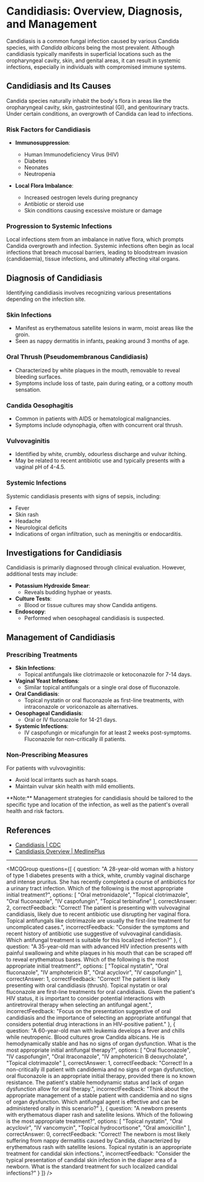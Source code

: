 
# Candidiasis: Overview, Diagnosis, and Management

Candidiasis is a common fungal infection caused by various Candida species, with *Candida albicans* being the most prevalent. Although candidiasis typically manifests in superficial locations such as the oropharyngeal cavity, skin, and genital areas, it can result in systemic infections, especially in individuals with compromised immune systems.

## Candidiasis and Its Causes

Candida species naturally inhabit the body's flora in areas like the oropharyngeal cavity, skin, gastrointestinal (GI), and genitourinary tracts. Under certain conditions, an overgrowth of Candida can lead to infections.

### Risk Factors for Candidiasis

- **Immunosuppression**:
  - Human Immunodeficiency Virus (HIV)
  - Diabetes
  - Neonates
  - Neutropenia

- **Local Flora Imbalance**:
  - Increased oestrogen levels during pregnancy
  - Antibiotic or steroid use
  - Skin conditions causing excessive moisture or damage

### Progression to Systemic Infections

Local infections stem from an imbalance in native flora, which prompts Candida overgrowth and infection. Systemic infections often begin as local infections that breach mucosal barriers, leading to bloodstream invasion (candidaemia), tissue infections, and ultimately affecting vital organs.

## Diagnosis of Candidiasis

Identifying candidiasis involves recognizing various presentations depending on the infection site.

### Skin Infections

- Manifest as erythematous satellite lesions in warm, moist areas like the groin.
- Seen as nappy dermatitis in infants, peaking around 3 months of age.

### Oral Thrush (Pseudomembranous Candidiasis)

- Characterized by white plaques in the mouth, removable to reveal bleeding surfaces.
- Symptoms include loss of taste, pain during eating, or a cottony mouth sensation.

### Candida Oesophagitis

- Common in patients with AIDS or hematological malignancies.
- Symptoms include odynophagia, often with concurrent oral thrush.

### Vulvovaginitis

- Identified by white, crumbly, odourless discharge and vulvar itching.
- May be related to recent antibiotic use and typically presents with a vaginal pH of 4-4.5.

### Systemic Infections

Systemic candidiasis presents with signs of sepsis, including:

- Fever
- Skin rash
- Headache
- Neurological deficits
- Indications of organ infiltration, such as meningitis or endocarditis.

## Investigations for Candidiasis

Candidiasis is primarily diagnosed through clinical evaluation. However, additional tests may include:

- **Potassium Hydroxide Smear**:
  - Reveals budding hyphae or yeasts.
- **Culture Tests**:
  - Blood or tissue cultures may show Candida antigens.
- **Endoscopy**:
  - Performed when oesophageal candidiasis is suspected.

## Management of Candidiasis

### Prescribing Treatments

- **Skin Infections**:
  - Topical antifungals like clotrimazole or ketoconazole for 7-14 days.
- **Vaginal Yeast Infections**:
  - Similar topical antifungals or a single oral dose of fluconazole.
- **Oral Candidiasis**:
  - Topical nystatin or oral fluconazole as first-line treatments, with intraconazole or voriconazole as alternatives.
- **Oesophageal Candidiasis**:
  - Oral or IV fluconazole for 14-21 days.
- **Systemic Infections**:
  - IV caspofungin or micafungin for at least 2 weeks post-symptoms. Fluconazole for non-critically ill patients.

### Non-Prescribing Measures

For patients with vulvovaginitis:

- Avoid local irritants such as harsh soaps.
- Maintain vulvar skin health with mild emollients.

<Callout emoji="⚠️">
**Note:** Management strategies for candidiasis should be tailored to the specific type and location of the infection, as well as the patient's overall health and risk factors.
</Callout>

## References

- [Candidiasis | CDC](https://www.cdc.gov/fungal/diseases/candidiasis/index.html)
- [Candidiasis Overview | MedlinePlus](https://medlineplus.gov/candidiasis.html)

---

<MCQGroup questions={[
  {
    question: "A 28-year-old woman with a history of type 1 diabetes presents with a thick, white, crumbly vaginal discharge and intense pruritus. She has recently completed a course of antibiotics for a urinary tract infection. Which of the following is the most appropriate initial treatment?",
    options: [
      "Oral metronidazole",
      "Topical clotrimazole",
      "Oral fluconazole",
      "IV caspofungin",
      "Topical terbinafine"
    ],
    correctAnswer: 2,
    correctFeedback: "Correct! The patient is presenting with vulvovaginal candidiasis, likely due to recent antibiotic use disrupting her vaginal flora. Topical antifungals like clotrimazole are usually the first-line treatment for uncomplicated cases.",
    incorrectFeedback: "Consider the symptoms and recent history of antibiotic use suggestive of vulvovaginal candidiasis. Which antifungal treatment is suitable for this localized infection?"
  },
  {
    question: "A 35-year-old man with advanced HIV infection presents with painful swallowing and white plaques in his mouth that can be scraped off to reveal erythematous bases. Which of the following is the most appropriate initial treatment?",
    options: [
      "Topical nystatin",
      "Oral fluconazole",
      "IV amphotericin B",
      "Oral acyclovir",
      "IV caspofungin"
    ],
    correctAnswer: 1,
    correctFeedback: "Correct! The patient is likely presenting with oral candidiasis (thrush). Topical nystatin or oral fluconazole are first-line treatments for oral candidiasis. Given the patient's HIV status, it is important to consider potential interactions with antiretroviral therapy when selecting an antifungal agent.",
    incorrectFeedback: "Focus on the presentation suggestive of oral candidiasis and the importance of selecting an appropriate antifungal that considers potential drug interactions in an HIV-positive patient."
  },
  {
    question: "A 60-year-old man with leukemia develops a fever and chills while neutropenic. Blood cultures grow Candida albicans. He is hemodynamically stable and has no signs of organ dysfunction. What is the most appropriate initial antifungal therapy?",
    options: [
      "Oral fluconazole",
      "IV caspofungin",
      "Oral itraconazole",
      "IV amphotericin B deoxycholate",
      "Topical clotrimazole"
    ],
    correctAnswer: 1,
    correctFeedback: "Correct! In a non-critically ill patient with candidemia and no signs of organ dysfunction, oral fluconazole is an appropriate initial therapy, provided there is no known resistance. The patient's stable hemodynamic status and lack of organ dysfunction allow for oral therapy.",
    incorrectFeedback: "Think about the appropriate management of a stable patient with candidemia and no signs of organ dysfunction. Which antifungal agent is effective and can be administered orally in this scenario?"
  },
  {
    question: "A newborn presents with erythematous diaper rash and satellite lesions. Which of the following is the most appropriate treatment?",
    options: [
      "Topical nystatin",
      "Oral acyclovir",
      "IV vancomycin",
      "Topical hydrocortisone",
      "Oral amoxicillin"
    ],
    correctAnswer: 0,
    correctFeedback: "Correct! The newborn is most likely suffering from nappy dermatitis caused by Candida, characterized by erythematous rash with satellite lesions. Topical nystatin is an appropriate treatment for candidal skin infections.",
    incorrectFeedback: "Consider the typical presentation of candidal skin infection in the diaper area of a newborn. What is the standard treatment for such localized candidal infections?"
  }
]} />